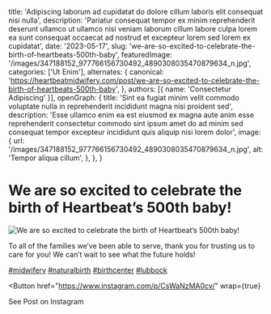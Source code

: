   title: 'Adipiscing laborum ad cupidatat do dolore cillum laboris elit consequat nisi nulla',
  description: 'Pariatur consequat tempor ex minim reprehenderit deserunt ullamco ut ullamco nisi veniam laborum cillum labore culpa lorem ea sunt consequat occaecat ad nostrud et excepteur lorem sed lorem ex cupidatat',
  date: '2023-05-17',
  slug: 'we-are-so-excited-to-celebrate-the-birth-of-heartbeats-500th-baby',
  featuredImage: '/images/347188152_977766156730492_4890308035470879634_n.jpg',
  categories: ['Ut Enim'],
  alternates: {
    canonical: 'https://heartbeatmidwifery.com/post/we-are-so-excited-to-celebrate-the-birth-of-heartbeats-500th-baby',
  },
  authors: [{ name: 'Consectetur Adipiscing' }],
  openGraph: {
    title: 'Sint ea fugiat minim velit commodo voluptate nulla in reprehenderit incididunt magna nisi proident sed',
    description: 'Esse ullamco enim ea est eiusmod ex magna aute anim esse reprehenderit consectetur commodo sint ipsum amet do ad minim sed consequat tempor excepteur incididunt quis aliquip nisi lorem dolor',
    image: {
      url: '/images/347188152_977766156730492_4890308035470879634_n.jpg',
      alt: 'Tempor aliqua cillum',
    },
  },
}


# We are so excited to celebrate the birth of Heartbeat’s 500th baby!

<Image
  src="/images/347188152_977766156730492_4890308035470879634_n.jpg"
  size="large"
  wrap={true}
  alt="We are so excited to celebrate the birth of Heartbeat’s 500th baby!"
/>

To all of the families we’ve been able to serve, thank you for trusting us to care for you! We can’t wait to see what the future holds!

[#midwifery](https://www.instagram.com/explore/tags/midwifery/) [#naturalbirth](https://www.instagram.com/explore/tags/naturalbirth/) [#birthcenter](https://www.instagram.com/explore/tags/birthcenter/) [#lubbock](https://www.instagram.com/explore/tags/lubbock/)

<Button
  href="https://www.instagram.com/p/CsWaNzMA0cv/"
  wrap={true}
>
  See Post on Instagram
</Button>
